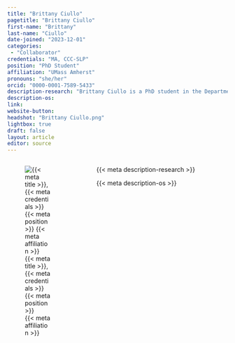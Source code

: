 ```yaml
---
title: "Brittany Ciullo"
pagetitle: "Brittany Ciullo"
first-name: "Brittany"
last-name: "Ciullo"
date-joined: "2023-12-01"
categories:
 - "Collaborator"
credentials: "MA, CCC-SLP"
position: "PhD Student"
affiliation: "UMass Amherst"
pronouns: "she/her"
orcid: "0000-0001-7589-5433"
description-research: "Brittany Ciullo is a PhD student in the Department of Speech, Language, and Hearing Sciences at the University of Massachusetts Amherst. She is interested in all things language and literacy. Brittany’s current research focuses on the implementation of participation-based approaches with children with communication disorders in schools. A former school-based speech-language pathologist, she is passionate about increasing accessibility and transparency in all parts of the research process to maximize clinical outcomes."
description-os:
link:
website-button:
headshot: "Brittany Ciullo.png"
lightbox: true
draft: false
layout: article
editor: source
---
```


:::::: columns
::: {.column width="30%"}
![{{< meta title >}}, {{< meta credentials >}}<br>{{< meta position >}}<br>{{< meta affiliation >}}]({{< meta headshot >}})
:::

::: {.column width="5%"}
:::

::: {.column width="65%"}
{{< meta description-research >}}

{{< meta description-os >}}
:::
::::::
